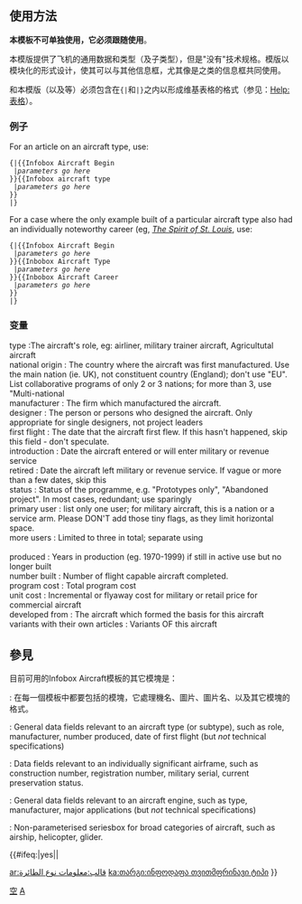 {{documentation subpage}}
<!-- PLEASE ADD CATEGORIES AND INTERWIKIS AT THE BOTTOM OF THIS PAGE. -->

<includeonly>{{intricate template}}</includeonly>

==使用方法==
'''本模板不可单独使用，它必须跟随{{tl|Infobox Aircraft Begin}}使用'''。

本模版提供了飞机的通用数据和类型（及子类型），但是"没有"技术规格。模版以模块化的形式设计，使其可以与其他信息框，尤其像是{{tl|Infobox aircraft career}}之类的信息框共同使用。 

{{tl|Infobox Aircraft Begin}}和本模版（以及{{tl|Infobox aircraft career}}等）必须包含在<code>{|</code>和<code>|}</code>之内以形成维基表格的格式（参见：[[Help:表格]]）。

===例子===
For an article on an aircraft type, use:

<code>
<nowiki>{|{{</nowiki>Infobox Aircraft Begin<br>
 |''parameters go here''<br>
<nowiki>}}{{</nowiki>Infobox aircraft type<br>
 |''parameters go here''<br>
<nowiki>}}</nowiki><br>
<nowiki>|}</nowiki>
</code>

For a case where the only example built of a particular aircraft type also had an individually noteworthy career (eg, ''[[The Spirit of St. Louis]]'', use:

<code>
<nowiki>{|{{</nowiki>Infobox Aircraft Begin<br>
 |''parameters go here''<br>
<nowiki>}}{{</nowiki>Inbobox Aircraft Type<br>
 |''parameters go here''<br>
<nowiki>}}{{</nowiki>Inbobox Aircraft Career<br>
 |''parameters go here''<br>
<nowiki>}}</nowiki><br>
<nowiki>|}</nowiki>
</code>

===变量===
;type :The aircraft's role, eg: airliner, military trainer aircraft, Agricultutal aircraft
;national origin : The country where the aircraft was first manufactured. Use the main nation (ie. UK), not constituent country (England); don't use "EU". List collaborative programs of only 2 or 3 nations; for more than 3, use "Multi-national
;manufacturer : The firm which manufactured the aircraft. 
;designer : The person or persons who designed the aircraft. Only appropriate for single designers, not project leaders
;first flight : The date that the aircraft first flew. If this hasn't happened, skip this field - don't speculate.
;introduction : Date the aircraft entered or will enter military or revenue service
;retired : Date the aircraft left military or revenue service. If vague or more than a few dates, skip this
;status : Status of the programme, e.g. "Prototypes only", "Abandoned project". In most cases, redundant; use sparingly
;primary user : list only one user; for military aircraft, this is a nation or a service arm. Please DON'T add those tiny flags, as they limit horizontal space. 
;more users : Limited to three in total; separate using <code><br /></code>
;produced : Years in production (eg. 1970-1999) if still in active use but no longer built
;number built : Number of flight capable aircraft completed.
;program cost : Total program cost
;unit cost : Incremental or flyaway cost for military or retail price for commercial aircraft
;developed from : The aircraft which formed the basis for this aircraft
;variants with their own articles : Variants OF this aircraft

==參見==
目前可用的Infobox Aircraft模板的其它模塊是：

; {{tl|Infobox aircraft begin}} : 在每一個模板中都要包括的模塊，它處理機名、圖片、圖片名、以及其它模塊的格式。

; {{tl|Infobox aircraft type}} : General data fields relevant to an aircraft type (or subtype), such as role, manufacturer, number produced, date of first flight (but ''not'' technical specifications)

; {{tl|Infobox aircraft career}} : Data fields relevant to an individually significant airframe, such as construction number, registration number, military serial, current preservation status.

; {{tl|Infobox aircraft engine}} : General data fields relevant to an aircraft engine, such as type, manufacturer, major applications (but ''not'' technical specifications)

; {{tl|Seriesbox aircraft categories}} : Non-parameterised seriesbox for broad categories of aircraft, such as airship, helicopter, glider.


<includeonly>

{{#ifeq:{{{noheader|}}}|yes||

[[Category:軍事信息框模板|空]]
[[Category:航空交通信息框模板|A]]
[[ar:قالب:معلومات نوع الطائرة]]
[[ka:თარგი:ინფოდაფა თვითმფრინავი ტიპი]]
}}</includeonly>